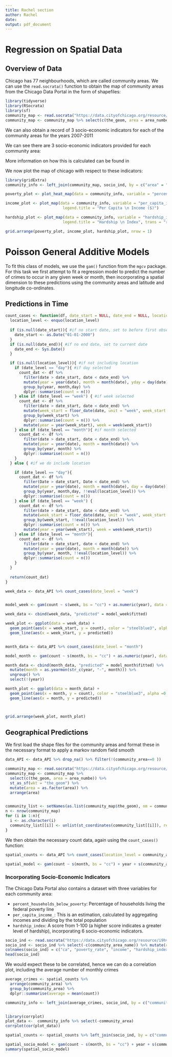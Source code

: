 ```yaml
---
title: Rachel section
author: Rachel
date: 
output: pdf_document
---
```

# Regression on Spatial Data

## Overview of Data

Chicago has 77 neighbourhoods, which are called community areas. We can use the `read.socrata()` function to obtain the map of community areas from the Chicago Data Portal in the form of shapefiles:

```r
library(tidyverse)
library(RSocrata)
library(sf)
community_map <- read.socrata("https://data.cityofchicago.org/resource/igwz-8jzy.csv")
community_map <- community_map %>% select(c(the_geom, area = area_numbe)) %>% st_as_sf(wkt = "the_geom")
```

We can also obtain a record of 3 socio-economic indicators for each of the community areas for the years 2007-2011

We can see there are 3 socio-economic indicators provided for each community area:

 More information on how this is calculated can be found in \textbf{REVISIT}
 
We now plot the map of chicago with respect to these indicators:
```r

library(gridExtra)
community_info <- left_join(community_map, socio_ind, by = c("area" = "ca"))

poverty_plot <- plot_heat_map(data = community_info, variable = "percent_households_below_poverty", legend.title = "Households \n in \n Poverty \n (%)", trans = "reverse")

income_plot <- plot_map(data = community_info, variable = "per_capita_income_", 
                         legend.title = "Per Capita \n Income ($)")

hardship_plot <- plot_map(data = community_info, variable = "hardship_index", 
                         legend.title = "Hardship \n Index", trans = "reverse")

grid.arrange(poverty_plot, income_plot, hardship_plot, nrow = 1)
```


# Poisson General Additive Models

To fit this class of models, we use the `gam()` function from the `mgcv` package. For this task we first attempt to fit a regression model to predict the number of crimes to occur in any given week or month, then incorporating a spatial dimension to these predictions using the community areas and latitude and longitude co-ordinates.

## Predictions in Time

```r
count_cases <- function(df, date_start = NULL, date_end = NULL, location_level =NULL, date_level = "month"){
  location_level <- enquo(location_level)
  
  if (is.null(date_start)){ #if no start date, set to before first observation in data
    date_start <- as.Date("01-01-2000")
  }
  if (is.null(date_end)){ #if no end date, set to current date
    date_end <- Sys.Date()
  }

  if (is.null(location_level)){ #if not including location
    if (date_level == "day"){ #if day selected
      count_dat <- df %>% 
        filter(date > date_start, date < date_end) %>% 
        mutate(year = year(date), month = month(date), yday = day(date)) %>%
        group_by(year, month,day) %>%
        dplyr::summarise(count = n())
    } else if (date_level == "week") { #if week selected
      count_dat <- df %>% 
        filter(date > date_start, date < date_end) %>% 
        mutate(week_start = floor_date(date, unit = "week", week_start = 1)) %>%
        group_by(week_start) %>%
        dplyr::summarise(count = n()) %>%
        mutate(year = year(week_start), week = week(week_start))
    } else if (date_level == "month"){ #if month selected
      count_dat <- df %>% 
        filter(date > date_start, date < date_end) %>% 
        mutate(year = year(date), month = month(date)) %>%
        group_by(year, month) %>%
        dplyr::summarise(count = n())
    }
  } else { #if we do include location

    if (date_level == "day"){
      count_dat <- df %>% 
        filter(Date > date_start, Date < date_end) %>% 
        mutate(year = year(date), month = month(date), day = day(date)) %>%
        group_by(year, month,day, !!eval(location_level)) %>%
        dplyr::summarise(count = n())
    } else if (date_level == "week") {
      count_dat <- df %>% 
        filter(date > date_start, date < date_end) %>% 
        mutate(week_start = floor_date(date, unit = "week", week_start = 1)) %>%
        group_by(week_start, !!eval(location_level)) %>%
        dplyr::summarise(count = n()) %>%
        mutate(year = year(week_start), week = week(week_start))
    } else if (date_level == "month"){
      count_dat <- df %>% 
        filter(date > date_start, date < date_end) %>% 
        mutate(year = year(date), month = month(date)) %>%
        group_by(year, month, !!eval(location_level)) %>%
        dplyr::summarise(count = n())
    }
  }
  
  return(count_dat)
}


```


```r

week_data <- data_API %>% count_cases(date_level = "week")


model_week <- gam(count ~ s(week, bs = "cc") + as.numeric(year), data = week_data, family = "poisson")

week_data <- cbind(week_data, "predicted" = model_week$fitted)

week_plot <- ggplot(data = week_data) +
  geom_point(aes(x = week_start, y = count), color = "steelblue3", alpha =0.5) +
  geom_line(aes(x = week_start, y = predicted)) 


month_data <- data_API %>% count_cases(date_level = "month")

model_month <- gam(count ~ s(month, bs = "cc") + as.numeric(year), data = month_data, family = "poisson")

month_data <- cbind(month_data, "predicted" = model_month$fitted) %>%
  mutate(month = as.yearmon(str_c(year, "-", month))) %>%
  ungroup() %>%
  select(!(year))

month_plot <- ggplot(data = month_data) +
  geom_point(aes(x = month, y = count), color = "steelblue3", alpha =0.5) +
  geom_line(aes(x = month, y = predicted)) 



grid.arrange(week_plot, month_plot)

```

## Geographical Predictions

We first load the shape files for the community areas and format these in the necessary format to apply a markov random field smooth
```r
data_API <- data_API %>% drop_na() %>% filter(!(community_area==0 ))

community_map <- read.socrata("https://data.cityofchicago.org/resource/igwz-8jzy.csv")
community_map <- community_map %>% 
  select(c(the_geom, area = area_numbe)) %>% 
  st_as_sf(wkt = "the_geom") %>%
  mutate(area = as.factor(area)) %>%
  arrange(area)


community_list <- setNames(as.list(community_map$the_geom), nm = community_map$area)
n <- nrow(community_map)
for (i in 1:n){
  i <- as.character(i)
  community_list[[i]] <- unlist(st_coordinates(community_list[[i]]), recursive =TRUE)
}

```

We then obtain the necessary count data, again using the `count_cases()` function:

```r
spatial_counts <- data_API %>% count_cases(location_level = community_area) %>% mutate(community_area = as.factor(community_area))

spatial_model <- gam(count ~ s(month, bs = "cc") + year + s(community_area, bs = "mrf", xt = list(polys = community_list)), data = spatial_counts, family = "poisson")


```

### Incorporating Socio-Economic Indicators
The Chicago Data Portal also contains a dataset with three variables for each community area:

- `percent_households_below_poverty`: Percentage of households living the federal poverty line
- `per_capita_income_`: This is an estimation, calculated by aggregating incomes and dividing by the total population
- `hardship_index`: A score from 1-100 (a higher score indicates a greater level of hardship), incorporating 6 socio-economic indicators.



```r
socio_ind <- read.socrata("https://data.cityofchicago.org/resource/i9hv-en6g.csv")
socio_ind <- socio_ind %>% select(-c(community_area_name)) %>% mutate(ca = as.factor(ca))
colnames(socio_ind) = c("ca", "poverty_rate", "income", "hardship_index")
head(socio_ind)
```

We would expect these to be correlated, hence we can do a correlation plot, including the average number of monthly crimes
```r
average_crimes <- spatial_counts %>%  
  arrange(community_area) %>%
  group_by(community_area) %>% 
  dplyr::summarise(average = mean(count))

community_info <- left_join(average_crimes, socio_ind, by = c("community_area" = "ca"))


library(corrplot)
plot_data <-  community_info %>% select(-community_area) 
corrplot(cor(plot_data))

```



```r
spatial_counts <- spatial_counts %>% left_join(socio_ind, by = c("community_area" = "ca"))

spatial_socio_model <- gam(count ~ s(month, bs = "cc") + year + s(community_area, bs = "mrf", xt = list(polys = community_list)) +hardship_index, data = spatial_counts, family = "poisson")
summary(spatial_socio_model)
```
